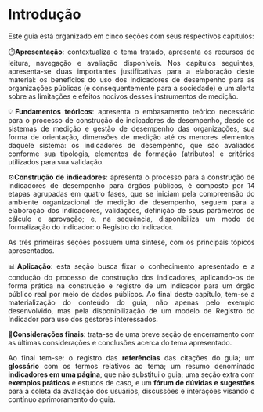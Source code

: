 # Introdução {.unnumbered}
::: {style="text-align: justify;"}

Este guia está organizado em cinco seções com seus respectivos capítulos:

⏱️**Apresentação**: contextualiza o tema tratado, apresenta os recursos de leitura, navegação e avaliação disponíveis. Nos capítulos seguintes, apresenta-se duas importantes justificativas para a elaboração deste material: os benefícios do uso dos indicadores de desempenho para as organizações públicas (e consequentemente para a sociedade) e um alerta sobre as limitações e efeitos nocivos desses instrumentos de medição.

💡**Fundamentos teóricos**: apresenta o embasamento teórico necessário para o processo de construção de indicadores de desempenho, desde os sistemas de medição e gestão de desempenho das organizações, sua forma de orientação, dimensões de medição até os menores elementos daquele sistema: os indicadores de desempenho, que são avaliados conforme sua tipologia, elementos de formação (atributos) e critérios utilizados para sua validação.

⚙️**Construção de indicadores**: apresenta o processo para a construção de indicadores de desempenho para órgãos públicos, é composto por 14 etapas agrupadas em quatro fases, que se iniciam pela compreensão do ambiente organizacional de medição de desempenho, seguem para a elaboração dos indicadores, validações, definição de seus parâmetros de cálculo e aprovação; e, na sequência, disponibiliza um modo de formalização do indicador: o Registro do Indicador.

As três primeiras seções possuem uma síntese, com os principais tópicos apresentados.

📊**Aplicação**: esta seção busca fixar o conhecimento apresentado e a condução do processo de construção dos indicadores, aplicando-os de forma prática na construção e registro de um indicador para um órgão público real por meio de dados públicos. Ao final deste capítulo, tem-se a materialização do conteúdo do guia, não apenas pelo exemplo desenvolvido, mas pela disponibilização de um modelo de Registro do Indicador para uso dos gestores interessados.

📝**Considerações finais**: trata-se de uma breve seção de encerramento com as últimas considerações e conclusões acerca do tema apresentado.

Ao final tem-se: o registro das **referências** das citações do guia; um **glossário** com os termos relativos ao tema; um resumo denominado **indicadores em uma página**, que não substitui o guia; uma seção extra com **exemplos práticos** e estudos de caso, e um **fórum de dúvidas e sugestões** para a coleta da avaliação dos usuários, discussões e interações visando o contínuo aprimoramento do guia.
:::
